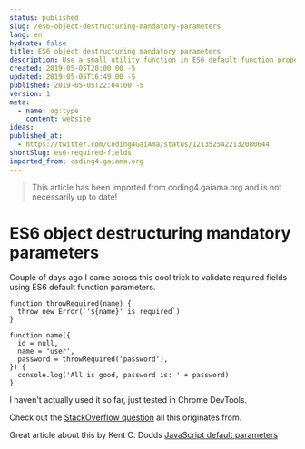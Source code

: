 ```yaml
---
status: published
slug: /es6-object-destructuring-mandatory-parameters
lang: en
hydrate: false
title: ES6 object destructuring mandatory parameters
description: Use a small utility function in ES6 default function properties to throw error on missing required props
created: 2019-05-05T20:00:00 -5
updated: 2019-05-05T16:49:00 -5
published: 2019-05-05T22:04:00 -5
version: 1
meta:
  - name: og:type
    content: website
ideas:
published_at:
  - https://twitter.com/Coding4GaiAma/status/1213525422132080644
shortSlug: es6-required-fields
imported_from: coding4.gaiama.org
---
```


> This article has been imported from coding4.gaiama.org and is not necessarily up to date!

# ES6 object destructuring mandatory parameters

Couple of days ago I came across this cool trick to validate required fields using ES6 default function parameters.

```js{8}
function throwRequired(name) {
  throw new Error(`'${name}' is required`)
}

function name({
  id = null,
  name = 'user',
  password = throwRequired('password'),
}) {
  console.log('All is good, password is: ' + password)
}
```

I haven't actually used it so far, just tested in Chrome DevTools.

Check out the [StackOverflow question](https://stackoverflow.com/questions/41536118/es6-object-destructuring-mandatory-parameters) all this originates from.

Great article about this by Kent C. Dodds [JavaScript default parameters](https://kentcdodds.com/blog/javascript-default-parameters)
